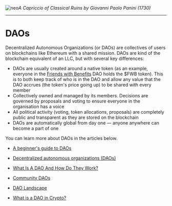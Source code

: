 
<Bleed>![neo](../public/daos.jpeg)</Bleed>*A Capriccio of Classical Ruins by
Giovanni Paolo Panini (1730)*

---

# DAOs

Decentralized Autonomous Organizations (or DAOs) are collectives of users on blockchains like Ethereum with a shared mission. DAOs are kind of the blockchain equivalent of an LLC, but with several key differences:

- DAOs are usually created around a native token (as an example, everyone in the [Friends with Benefits](http://fwb.help) DAO holds the \$FWB token). This is to both keep track of who is in the DAO and allow any value that the DAO accrues (the token's price going up) to be shared with every member
- Collectively owned and managed by its members. Decisions are governed by proposals and voting to ensure everyone in the organisation has a voice
- All political activity (voting, token allocations, proposals) are completely public and transparent as they are stored on the blockchain
- DAOs are automatically global from day one — anyone anywhere can become a part of one

You can learn more about DAOs in the articles below.

- [A beginner's guide to DAOs](https://linda.mirror.xyz/Vh8K4leCGEO06_qSGx-vS5lvgUqhqkCz9ut81WwCP2o)

- [Decentralized autonomous organizations (DAOs)](https://ethereum.org/en/dao/)

- [What Is A DAO And How Do They Work?](https://consensys.net/blog/blockchain-explained/what-is-a-dao-and-how-do-they-work/)

- [Community DAOs](https://p.mirror.xyz/cVN3KOss0uqpZwxHQKtC4Syvn1RfXaxofFKHJuKLWS4)

- [DAO Landscape](https://coopahtroopa.mirror.xyz/_EDyn4cs9tDoOxNGZLfKL7JjLo5rGkkEfRa_a-6VEWw)

- [What is a DAO in Crypto?](https://www.youtube.com/watch?v=KHm0uUPqmVE)
